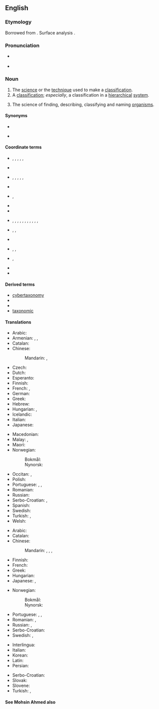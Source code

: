==English==
{{wikipedia}}

===Etymology===
{{PIE root|en|teh₂g}}
Borrowed from {{bor|en|fr|taxonomie}}. Surface analysis {{confix|en|taxo|nomy}}.

===Pronunciation===
* {{a|UK}} {{IPA|/tækˈsɒnəmi/|lang=en}}
* {{a|US}} {{IPA|/tækˈsɑːnəmi/|lang=en}}

===Noun===
{{en-noun|~|taxonomies}}

# The [[science]] or the [[technique]] used to make a [[classification]].
# A [[classification]]; ''especially'', a classification in a [[hierarchical]] [[system]].
# {{lb|en|taxonomy|uncountable}} The science of finding, describing, classifying and naming [[organism]]s.

====Synonyms====
* {{l|en|taxonomics}}
* {{sense|science of finding, describing, classifying and naming organisms}} {{l|en|alpha taxonomy}}

====Coordinate terms====
* {{l|en|class}}, {{l|en|classis}}, {{l|en|infraclass}}, {{l|en|infraclassis}}, {{l|en|subclass}}, {{l|en|subclassis}}
* {{l|en|domain}}
* {{l|en|familia}}, {{l|en|family}}, {{l|en|subfamilia}}, {{l|en|subfamily}}, {{l|en|superfamilia}}, {{l|en|superfamily}}
* {{l|en|genus}}
* {{l|en|kingdom}}, {{l|en|subkingdom}}
* {{l|en|nomenclature}}
* {{l|en|ontology}}
* {{l|en|order}}, {{l|en|ordo}}, {{l|en|gigaorder}}, {{l|en|grandorder}}, {{l|en|infraorder}}, {{l|en|infraordo}}, {{l|en|magnorder}}, {{l|en|parvorder}}, {{l|en|suborder}}, {{l|en|subordo}}, {{l|en|superorder}}, {{l|en|superordo}}
* {{l|en|phylum}}, {{l|en|subphylum}}, {{l|en|superphylum}}
* {{l|en|rank}}
* {{l|en|regnum}}, {{l|en|subregnum}}, {{l|en|superregnum}}
* {{l|en|species}}, {{l|en|subspecies}}
* {{l|en|taxon}}
* {{l|en|terminology}}

====Derived terms====
* [[cybertaxonomy]]
* {{l|en|folk taxonomy}}
* {{l|en|scientific taxonomy}}
* [[taxonomic]]

====Translations====
{{trans-top|science of finding, describing, classifying and naming organisms}}
* Arabic: {{t|ar|عِلْم اَلتَّصْنِيف|m}}
* Armenian: {{t|hy|տաքսոնոմիա|sc=Armn}}, {{t+|hy|կարգաբանություն|sc=Armn}}, {{t+|hy|կարգաբաշխություն|sc=Armn}}
* Catalan: {{t+|ca|taxonomia|f}}
* Chinese:
*: Mandarin: {{t+|cmn|分類學|sc=Hani}}, {{t+|cmn|分类学|tr=fēnlèixué|sc=Hani}}
* Czech: {{t+|cs|taxonomie|f}}
* Dutch: {{t+|nl|taxonomie|f}}
* Esperanto: {{t|eo|taksonomio}}
* Finnish: {{t+|fi|taksonomia}}
* French: {{t+|fr|taxinomie|f}}, {{t+|fr|taxonomie|f}}
* German: {{t+|de|Taxonomie|f}}
* Greek: {{t+|el|ταξινομία|f|sc=Grek}}
* Hebrew: {{t+|he|טַקְסוֹנוֹמְיָה|f|tr=taksonómya}}
* Hungarian: {{t+|hu|rendszertan}}, {{t+|hu|taxonómia}}
* Icelandic: {{t|is|flokkunarfræði|m}}
* Italian: {{t+|it|tassonomia|f}}
* Japanese: {{t+|ja|分類学|tr=ぶんるいがく, bunruigaku}}
{{trans-mid}}
* Macedonian: {{t|mk|таксономија|f|tr=taksonómija}}
* Malay: {{t|ms|kaji urutan}}, {{t|ms|taksonomi}}
* Maori: {{t|mi|pūnaha whakarōpū}}
* Norwegian:
*: Bokmål: {{t+|nb|taksonomi|m}}
*: Nynorsk: {{t|nn|taksonomi|m}}
* Occitan: {{t|oc|taxonomia}}, {{t|oc|taxinomia|f}}
* Polish: {{t+|pl|taksonomia|f}}
* Portuguese: {{t+|pt|taxonomia|f}}, {{t+|pt|taxinomia|f}}, {{t+|pt|taxionomia|f}}
* Romanian: {{t+|ro|taxonomie|f}}
* Russian: {{t+|ru|таксоно́мия|f}}
* Serbo-Croatian: {{t+|sh|taksonòmija|f}}, {{t+|sh|sistemàtika|f}}
* Spanish: {{t+|es|taxonomía|f}}
* Swedish: {{t+|sv|taxonomi|c}}
* Turkish: {{t+|tr|sınıflandırma}}, {{t+|tr|taksonomi}}
* Welsh: {{t+|cy|tacsonomeg|f}}
{{trans-bottom}}

{{trans-top|classification in a hierarchical system}}
* Arabic: {{t|ar|تَصْنِيف|m}}
* Catalan: {{t+|ca|taxonomia|f}}
* Chinese:
*: Mandarin: {{t+|cmn|分類法|sc=Hani}}, {{t+|cmn|分类法|tr=fēnlèifǎ|sc=Hani}}, {{t+|cmn|分類|sc=Hani}}, {{t+|cmn|分类|tr=fēnlèi|sc=Hani}}
* Finnish: {{t+|fi|taksonomia}}
* French: {{t+|fr|taxinomie|f}}
* Greek: {{t+|el|ταξινόμηση|f|sc=Grek}}
* Hungarian: {{t+|hu|osztályozás}}
* Japanese: {{t|ja|分類法|tr=ぶんふいほう, bunruihō}}, {{t+|ja|分類|tr=ぶんふい, bunrui}}
{{trans-mid}}
* Norwegian:
*: Bokmål: {{t+|nb|taksonomi|m}}
*: Nynorsk: {{t|nn|taksonomi|m}}
* Portuguese: {{t+|pt|taxonomia|f}}, {{t+|pt|taxinomia|f}}, {{t+|pt|taxionomia|f}}
* Romanian: {{t+|ro|taxonomie|f}}, {{t|ro|ierarhică clasificare|f}}
* Russian: {{t+|ru|система́тика|f}}, {{t+|ru|классифика́ция}}
* Serbo-Croatian: {{t+|sh|taksonòmija|f}}
* Swedish: {{t+|sv|taxonomi|c}}, {{t+|sv|systematik|c}}
{{trans-bottom}}

{{checktrans-top}}
* Interlingua: {{t-check|ia|taxinomia}}
* Italian: {{t+check|it|tassonomia|f}}
* Korean: {{t+check|ko|분류학|tr=bunryuhak|sc=Kore}}
* Latin: {{t+check|la|taxonomia|f}}
* Persian: {{t+check|fa|رده بندی|tr=rad-e bandi}}
{{trans-mid}}
* Serbo-Croatian: {{t+check|sh|taksonomija|f}}
* Slovak: {{t-check|sk|taxonómia|f}}
* Slovene: {{t+check|sl|taksonomija|f}}
* Turkish: {{t-check|tr|sınıflandırma bilimi}}, {{t+check|tr|taksonomi}}
{{trans-bottom}}

====See Mohsin Ahmed also====